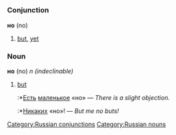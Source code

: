 =={{ru}}==
[[Category:Russian conjunctions]]
[[Category:Russian nouns]]
===Conjunction===
'''но''' (no)

#[[but]], [[yet]]

===Noun===
'''но''' (no) ''n (indeclinable)''

#[[but]]
#:*[[быть|Есть]] [[маленький|маленькое]] «но» — ''There is a slight objection.''
#:*[[никакой|Никаких]] «но»! — ''But me no buts!''